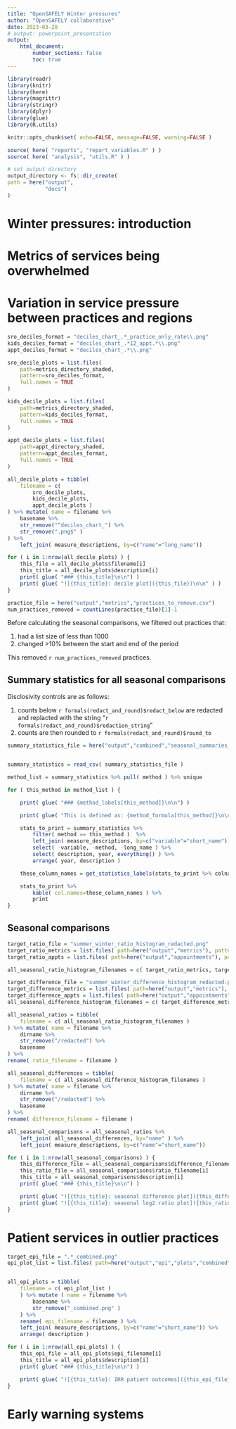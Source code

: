 ```yaml
---
title: "OpenSAFELY Winter pressures"
author: "OpenSAFELY collaborative"
date: 2023-03-28
# output: powerpoint_presentation
output:
    html_document:
        number_sections: false
        toc: true
---
```


```r
library(readr)
library(knitr)
library(here)
library(magrittr)
library(stringr)
library(dplyr)
library(glue)
library(R.utils)

knitr::opts_chunk$set( echo=FALSE, message=FALSE, warning=FALSE )

source( here( "reports", "report_variables.R" ) )
source( here( "analysis", "utils.R" ) )

# set output directory
output_directory <- fs::dir_create(
path = here("output", 
            "docs")
)

```

# Winter pressures: introduction

# Metrics of services being overwhelmed

# Variation in service pressure between practices and regions


```r
sro_deciles_format = "deciles_chart_.*_practice_only_rate\\.png"
kids_deciles_format = "deciles_chart_.*12_appt.*\\.png"
appt_deciles_format = "deciles_chart_.*\\.png"

sro_decile_plots = list.files(
    path=metrics_directory_shaded,
    pattern=sro_deciles_format,
    full.names = TRUE
)

kids_decile_plots = list.files(
    path=metrics_directory_shaded,
    pattern=kids_deciles_format,
    full.names = TRUE
)

appt_decile_plots = list.files(
    path=appt_directory_shaded,
    pattern=appt_deciles_format,
    full.names = TRUE
)

all_decile_plots = tibble(
    filename = c(
        sro_decile_plots,
        kids_decile_plots,
        appt_decile_plots )
) %>% mutate( name = filename %>%
    basename %>%
    str_remove("^deciles_chart_") %>%
    str_remove(".png$" )
) %>% 
    left_join( measure_descriptions, by=c("name"="long_name"))

```

```r

for ( i in 1:nrow(all_decile_plots) ) {
    this_file = all_decile_plots$filename[i]
    this_title = all_decile_plots$description[i]
    print( glue( "### {this_title}\n\n") )
    print( glue( "![{this_title}: decile plot]({this_file})\n\n" ) )
}

```

```r

practice_file = here("output","metrics","practices_to_remove.csv")
num_practices_removed = countLines(practice_file)[1]-1

```

Before calculating the seasonal comparisons, we filtered out practices that:

1. had a list size of less than 1000 
2. changed >10% between the start and end of the period

This removed `r num_practices_removed` practices.

## Summary statistics for all seasonal comparisons

Disclosivity controls are as follows:

1. counts below `r formals(redact_and_round)$redact_below` are redacted and replacted with the string "`r formals(redact_and_round)$redaction_string`"
2. counts are then rounded to `r formals(redact_and_round)$round_to` 

```r

summary_statistics_file = here("output","combined","seasonal_summaries_nondisclosive.csv")


summary_statistics = read_csv( summary_statistics_file )

method_list = summary_statistics %>% pull( method ) %>% unique

for ( this_method in method_list ) {

    print( glue( "### {method_labels[this_method]}\n\n") )

    print( glue( "This is defined as: {method_formula[this_method]}\n\n") )

    stats_to_print = summary_statistics %>%
        filter( method == this_method )  %>%
        left_join( measure_descriptions, by=c("variable"="short_name")) %>%
        select( -variable, -method, -long_name ) %>%
        select( description, year, everything() ) %>%
        arrange( year, description )

    these_column_names = get_statistics_labels(stats_to_print %>% colnames)

    stats_to_print %>%
        kable( col.names=these_column_names ) %>%
        print
}

```

## Seasonal comparisons


```r

target_ratio_file = "summer_winter_ratio_histogram_redacted.png"
target_ratio_metrics = list.files( path=here("output","metrics"), pattern=target_ratio_file, full.names=TRUE, recursive=TRUE )
target_ratio_appts = list.files( path=here("output","appointments"), pattern=target_ratio_file, full.names=TRUE, recursive=TRUE )

all_seasonal_ratio_histogram_filenames = c( target_ratio_metrics, target_ratio_appts )

target_difference_file = "summer_winter_difference_histogram_redacted.png"
target_difference_metrics = list.files( path=here("output","metrics"), pattern=target_difference_file, full.names=TRUE, recursive=TRUE )
target_difference_appts = list.files( path=here("output","appointments"), pattern=target_difference_file, full.names=TRUE, recursive=TRUE )
all_seasonal_difference_histogram_filenames = c( target_difference_metrics, target_difference_appts )

```

```r

all_seasonal_ratios = tibble(
    filename = c( all_seasonal_ratio_histogram_filenames )
) %>% mutate( name = filename %>%
    dirname %>%
    str_remove("/redacted") %>%
    basename
) %>% 
rename( ratio_filename = filename )

all_seasonal_differences = tibble(
    filename = c( all_seasonal_difference_histogram_filenames )
) %>% mutate( name = filename %>%
    dirname %>%
    str_remove("/redacted") %>%
    basename
) %>% 
rename( difference_filename = filename )

all_seasonal_comparisons = all_seasonal_ratios %>% 
    left_join( all_seasonal_differences, by="name" ) %>%
    left_join( measure_descriptions, by=c("name"="short_name"))

```

```r

for ( i in 1:nrow(all_seasonal_comparisons) ) {
    this_difference_file = all_seasonal_comparisons$difference_filename[i]
    this_ratio_file = all_seasonal_comparisons$ratio_filename[i]
    this_title = all_seasonal_comparisons$description[i]
    print( glue( "### {this_title}\n\n") )

    print( glue( "![{this_title}: seasonal difference plot]({this_difference_file})\n\n" ) )
    print( glue( "![{this_title}: seasonal log2 ratio plot]({this_ratio_file})\n\n" ) )
}

```


# Patient services in outlier practices

```r

target_epi_file = ".*_combined.png"
epi_plot_list = list.files( path=here("output","epi","plots","combined"), pattern=target_epi_file, full.names=TRUE )


all_epi_plots = tibble(
    filename = c( epi_plot_list )
    ) %>% mutate ( name = filename %>%
        basename %>%
        str_remove("_combined.png" )
    ) %>% 
    rename( epi_filename = filename ) %>%
    left_join( measure_descriptions, by=c("name"="short_name")) %>%
    arrange( description )

```


```r

for ( i in 1:nrow(all_epi_plots) ) {
    this_epi_file = all_epi_plots$epi_filename[i]
    this_title = all_epi_plots$description[i]
    print( glue( "### {this_title}\n\n") )

    print( glue( "![{this_title}: IRR patient outcomes]({this_epi_file})\n\n" ) )
}

```



# Early warning systems
